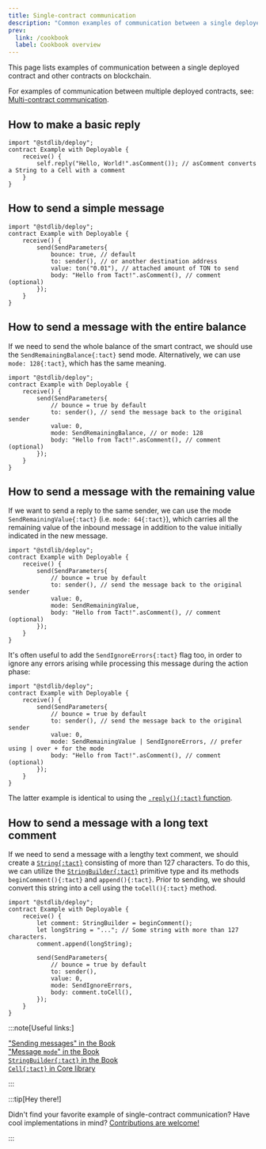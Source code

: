 ```yaml
---
title: Single-contract communication
description: "Common examples of communication between a single deployed contract and other contracts on blockchain"
prev:
  link: /cookbook
  label: Cookbook overview
---
```


This page lists examples of communication between a single deployed contract and other contracts on blockchain.

For examples of communication between multiple deployed contracts, see: [Multi-contract communication](/cookbook/multi-communication).

## How to make a basic reply

```tact
import "@stdlib/deploy";
contract Example with Deployable {
    receive() {
        self.reply("Hello, World!".asComment()); // asComment converts a String to a Cell with a comment
    }
}
```

## How to send a simple message

```tact
import "@stdlib/deploy";
contract Example with Deployable {
    receive() {
        send(SendParameters{
            bounce: true, // default
            to: sender(), // or another destination address
            value: ton("0.01"), // attached amount of TON to send
            body: "Hello from Tact!".asComment(), // comment (optional)
        });
    }
}
```

## How to send a message with the entire balance

If we need to send the whole balance of the smart contract, we should use the `SendRemainingBalance{:tact}` send mode. Alternatively, we can use `mode: 128{:tact}`, which has the same meaning.

```tact
import "@stdlib/deploy";
contract Example with Deployable {
    receive() {
        send(SendParameters{
            // bounce = true by default
            to: sender(), // send the message back to the original sender
            value: 0,
            mode: SendRemainingBalance, // or mode: 128
            body: "Hello from Tact!".asComment(), // comment (optional)
        });
    }
}
```

## How to send a message with the remaining value

If we want to send a reply to the same sender, we can use the mode `SendRemainingValue{:tact}` (i.e. `mode: 64{:tact}`), which carries all the remaining value of the inbound message in addition to the value initially indicated in the new message.

```tact
import "@stdlib/deploy";
contract Example with Deployable {
    receive() {
        send(SendParameters{
            // bounce = true by default
            to: sender(), // send the message back to the original sender
            value: 0,
            mode: SendRemainingValue,
            body: "Hello from Tact!".asComment(), // comment (optional)
        });
    }
}
```

It's often useful to add the `SendIgnoreErrors{:tact}` flag too, in order to ignore any errors arising while processing this message during the action phase:

```tact
import "@stdlib/deploy";
contract Example with Deployable {
    receive() {
        send(SendParameters{
            // bounce = true by default
            to: sender(), // send the message back to the original sender
            value: 0,
            mode: SendRemainingValue | SendIgnoreErrors, // prefer using | over + for the mode
            body: "Hello from Tact!".asComment(), // comment (optional)
        });
    }
}
```

The latter example is identical to using the [`.reply(){:tact}` function](#how-to-make-a-basic-reply).

## How to send a message with a long text comment

If we need to send a message with a lengthy text comment, we should create a [`String{:tact}`](/book/types#primitive-types) consisting of more than 127 characters. To do this, we can utilize the [`StringBuilder{:tact}`](/book/types#primitive-types) primitive type and its methods `beginComment(){:tact}` and `append(){:tact}`. Prior to sending, we should convert this string into a cell using the `toCell(){:tact}` method.

```tact
import "@stdlib/deploy";
contract Example with Deployable {
    receive() {
        let comment: StringBuilder = beginComment();
        let longString = "..."; // Some string with more than 127 characters.
        comment.append(longString);

        send(SendParameters{
            // bounce = true by default
            to: sender(),
            value: 0,
            mode: SendIgnoreErrors,
            body: comment.toCell(),
        });
    }
}
```

:::note[Useful links:]

  ["Sending messages" in the Book](/book/send#send-message)\
  ["Message `mode`" in the Book](/book/message-mode)\
  [`StringBuilder{:tact}` in the Book](/book/types#primitive-types)\
  [`Cell{:tact}` in Core library](/ref/core-cells)

:::

:::tip[Hey there!]

  Didn't find your favorite example of single-contract communication? Have cool implementations in mind? [Contributions are welcome!](https://github.com/tact-lang/tact/issues)

:::
